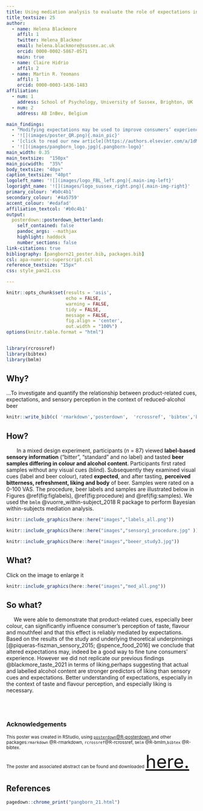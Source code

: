 ```yaml
---
title: Using mediation analysis to evaluate the role of expectations in taste and flavour perception
title_textsize: 25
author:
  - name: Helena Blackmore
    affil: 1
    twitter: Helena_Blackmor
    email: helena.blackmore@sussex.ac.uk
    orcid: 0000-0002-5867-0571
    main: true
  - name: Claire Hidrio
    affil: 2
  - name: Martin R. Yeomans
    affil: 1
    orcid: 0000-0003-1436-1483
affiliation: 
  - num: 1
    address: School of Psychology, University of Sussex, Brighton, UK
  - num: 2
    address: AB InBev, Belgium  

main_findings:
  - "Modifying expectations may be used to improve consumers’ experience of reduced alcohol beer"
  - '![](images/poster_QR.png){.main_pic}'
  - '[click to read our new article](https://authors.elsevier.com/a/1dMfm3O579cHHj){.paper-link}'
  - '![](images/pangborn_logo.jpg){.pangborn-logo}'
main_width: 0.35
main_textsize:	"150px"
main_picwidth:	"35%"
body_textsize: "40px"
caption_textsize: "40pt"
logoleft_name: '![](images/logo_FBL_left.png){.main-img-left}'
logoright_name: '![](images/logo_sussex_right.png){.main-img-right}'
primary_colour: '#b0c4b1'
secondary_colour: '#4a5759'
accent_colour: '#edafad'
affiliation_textcol: '#b0c4b1'
output: 
  posterdown::posterdown_betterland:
    self_contained: false
    pandoc_args: --mathjax
    highlight: haddock
    number_sections: false
link-citations: true
bibliography: [pangborn21_poster.bib, packages.bib]
csl: apa-numeric-superscript.csl
reference_textsize: "15px"
css: style_pan21.css

---
```


```r
knitr::opts_chunk$set(results = 'asis',
                      echo = FALSE,
                      warning = FALSE,
                      tidy = FALSE,
                      message = FALSE,
                      fig.align = 'center',
                      out.width = "100%")
options(knitr.table.format = "html")


library(rcrossref)
library(bibtex)
library(bmlm)

```
## Why? {.heading}

<div class="box"> 
...To investigate and quantify the relationship between product-related cues, expectations, and sensory perception in the context of reduced-alcohol beer </div>

```r
knitr::write_bib(c( 'rmarkdown','posterdown',  'rcrossref', 'bibtex','bmlm'), 'packages.bib')

```

## How? {.heading}

|        In a mixed design experiment, participants (*n* = 87) viewed **label-based sensory information** (“bitter”, “standard” and no label) and tasted **beer samples differing in colour and alcohol content**. Participants first rated samples without any visual cues (blind). Subsequently they examined visual cues (label and beer colour), rated **expected**, and after tasting, **perceived bitterness, refreshment, liking and body** of beer. Samples were rated on a 0-100 VAS. The procedure, beer labels and samples are illustrated below in Figures \@ref(fig:figlabels), \@ref(fig:procedure) and \@ref(fig:samples). We used the `bmlm` @vuorre_within-subject_2018 R package to perform Bayesian within-subjects mediation analysis.

```r

knitr::include_graphics(here::here("images","labels_all.png"))

```

```r

knitr::include_graphics(here::here("images","sensory1_procedure.jpg" ))
```

```r

knitr::include_graphics(here::here("images","beeer_study3.jpg"))

```


## What? {.heading}

<div class = " link_prompt"> Click on the image to enlarge it </div>
<a href= "https://helenablackmore.github.io/Rwebsite/pangborn_21_results.html" >
```r

knitr::include_graphics(here::here("images","med_all.png"))

```
</a>


 
## So what? {.heading}

|      We were able to demonstrate that product-related cues, especially beer colour, can significantly influence consumer’s perception of taste, flavour and mouthfeel and that this effect is reliably mediated by expectations. Based on the results of the study and underlying theoretical underpinnings [@piqueras-fiszman_sensory_2015; @spence_food_2016] we conclude that altered expectations may, indeed be a good way to fine tune consumers’ experience. However we did not replicate our previous findings @blackmore_taste_2021 in terms of liking,perhaps suggesting that actual and labelled alcohol content are stronger predictors of liking than sensory cues and expectations. Better understanding of expectations, especially in the context of taste and flavour perception, and especially liking is necessary.  


<br>
<br>

### Acknowledgements {.heading}

<small> This poster was created in RStudio, using <a href="https://github.com/brentthorne/posterdown/wiki"> `posterdown`@R-posterdown  </a> and other packages:`rmarkdown` @R-rmarkdown, `rcrossref`@R-rcrossref, `bmlm` @R-bmlm,`bibtex` @R-bibtex.  
The poster and associated abstract can be found and downloaded <font size=12> <a href = https://helenablackmore.github.io/Rwebsite/pangborn_21.html > here. </a> </font>  </small> 

## References {.heading}



```r
pagedown::chrome_print("pangborn_21.html")
```


 